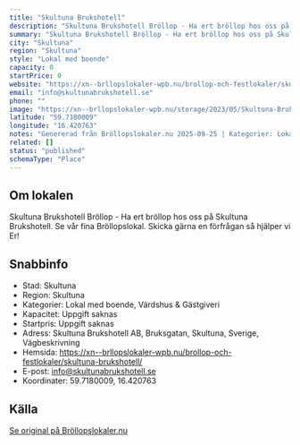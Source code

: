 ```yaml
---
title: "Skultuna Brukshotell"
description: "Skultuna Brukshotell Bröllop - Ha ert bröllop hos oss på Skultuna Brukshotell. Se vår fina Bröllopslokal. Skicka gärna en förfrågan så hjälper vi Er!"
summary: "Skultuna Brukshotell Bröllop - Ha ert bröllop hos oss på Skultuna Brukshotell. Se vår fina Bröllopslokal. Skicka gärna en förfrågan så hjälper vi Er!"
city: "Skultuna"
region: "Skultuna"
style: "Lokal med boende"
capacity: 0
startPrice: 0
website: "https://xn--brllopslokaler-wpb.nu/brollop-och-festlokaler/skultuna-brukshotell/"
email: "info@skultunabrukshotell.se"
phone: ""
image: "https://xn--brllopslokaler-wpb.nu/storage/2023/05/Skultuna-Brukshotell-brollop-_Custom_.webp"
latitude: "59.7180009"
longitude: "16.420763"
notes: "Genererad från Bröllopslokaler.nu 2025-09-25 | Kategorier: Lokal med boende, Värdshus & Gästgiveri"
related: []
status: "published"
schemaType: "Place"
---
```


## Om lokalen

Skultuna Brukshotell Bröllop - Ha ert bröllop hos oss på Skultuna Brukshotell. Se vår fina Bröllopslokal. Skicka gärna en förfrågan så hjälper vi Er!

## Snabbinfo

- Stad: Skultuna
- Region: Skultuna
- Kategorier: Lokal med boende, Värdshus & Gästgiveri
- Kapacitet: Uppgift saknas
- Startpris: Uppgift saknas
- Adress: Skultuna Brukshotell AB, Bruksgatan, Skultuna, Sverige, Vägbeskrivning
- Hemsida: https://xn--brllopslokaler-wpb.nu/brollop-och-festlokaler/skultuna-brukshotell/
- E-post: info@skultunabrukshotell.se
- Koordinater: 59.7180009, 16.420763

## Källa

[Se original på Bröllopslokaler.nu](https://xn--brllopslokaler-wpb.nu/brollop-och-festlokaler/skultuna-brukshotell/)
